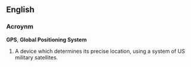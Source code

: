 ==English==
===Acroynm===
'''GPS''', '''Global Positioning System''' 
#A device which determines its precise location, using a system of US military satellites.